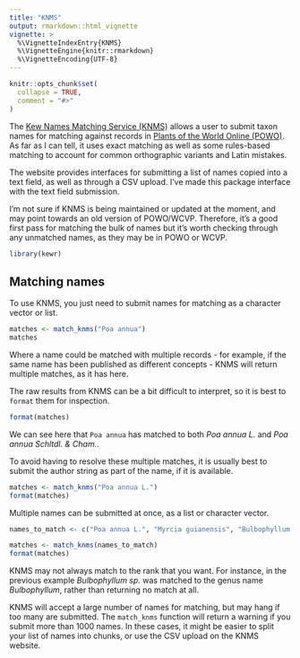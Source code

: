 ```yaml
---
title: "KNMS"
output: rmarkdown::html_vignette
vignette: >
  %\VignetteIndexEntry{KNMS}
  %\VignetteEngine{knitr::rmarkdown}
  %\VignetteEncoding{UTF-8}
---
```


```r
knitr::opts_chunk$set(
  collapse = TRUE,
  comment = "#>"
)
```

The [Kew Names Matching Service (KNMS)](http://namematch.science.kew.org/) allows a user to submit taxon names for matching against records in [Plants of the World Online (POWO)](http://powo.science.kew.org/). As far as I can tell, it uses exact matching as well as some rules-based matching to account for common orthographic variants and Latin mistakes.

The website provides interfaces for submitting a list of names copied into a text field, as well as through a CSV upload. I've made this package interface with the text field submission.

I'm not sure if KNMS is being maintained or updated at the moment, and may point towards an old version of POWO/WCVP. Therefore, it's a good first pass for matching the bulk of names but it's worth checking through any unmatched names, as they may be in POWO or WCVP.

```r
library(kewr)
```

## Matching names

To use KNMS, you just need to submit names for matching as a character vector or list.

```r
matches <- match_knms("Poa annua")
matches
```
Where a name could be matched with multiple records - for example, if the same name has been published as different concepts - KNMS will return multiple matches, as it has here.

The raw results from KNMS can be a bit difficult to interpret, so it is best to `format` them for inspection.

```r
format(matches)
```
We can see here that `Poa annua` has matched to both *Poa annua L.* and *Poa annua Schltdl. & Cham.*.

To avoid having to resolve these multiple matches, it is usually best to submit the author string as part of the name, if it is available.

```r
matches <- match_knms("Poa annua L.")
format(matches)
```

Multiple names can be submitted at once, as a list or character vector.

```r
names_to_match <- c("Poa annua L.", "Myrcia guianensis", "Bulbophyllum sp.")

matches <- match_knms(names_to_match)
format(matches)
```

KNMS may not always match to the rank that you want. For instance, in the previous example *Bulbophyllum sp.* was matched to the genus name *Bulbophyllum*, rather than returning no match at all.

KNMS will accept a large number of names for matching, but may hang if too many are submitted. The `match_knms` function will return a warning if you submit more than 1000 names. In these cases, it might be easier to split your list of names into chunks, or use the CSV upload on the KNMS website.

